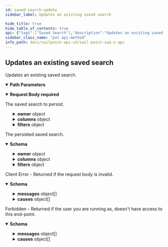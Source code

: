 ```yaml
---
id: saved-search-update
sidebar_label: Updates an existing saved search

hide_title: true
hide_table_of_contents: true
api: {"tags":["Saved Search"],"description":"Updates an existing saved search.\n","operationId":"savedSearchUpdate","parameters":[{"in":"path","name":"id","description":"ID of the requested document.","schema":{"type":"string"},"required":true}],"requestBody":{"description":"The saved search to persist.","content":{"application/json":{"schema":{"type":"object","allOf":[{"type":"object","properties":{"id":{"description":"The saved search ID.\n","type":"string","example":"0de46054-fe90-434a-b84e-c6b3359d0c64"},"owner":{"description":"The owner of the saved search.\n","type":"object","properties":{"type":{"type":"string","enum":["ACCOUNT_CORRELATION_CONFIG","ACCESS_PROFILE","ACCESS_REQUEST_APPROVAL","ACCOUNT","APPLICATION","CAMPAIGN","CAMPAIGN_FILTER","CERTIFICATION","CLUSTER","CONNECTOR_SCHEMA","ENTITLEMENT","GOVERNANCE_GROUP","IDENTITY","IDENTITY_PROFILE","IDENTITY_REQUEST","LIFECYCLE_STATE","PASSWORD_POLICY","ROLE","RULE","SOD_POLICY","SOURCE","TAG_CATEGORY","TASK_RESULT","REPORT_RESULT","SOD_VIOLATION","ACCOUNT_ACTIVITY"],"description":"An enumeration of the types of DTOs supported within the IdentityNow infrastructure.","example":"IDENTITY"},"id":{"type":"string","example":"2c91808568c529c60168cca6f90c1313"}},"required":["type","id"]}}},{"type":"object","properties":{"name":{"description":"The name of the saved search.\n","type":"string","example":"Disabled accounts"},"description":{"description":"The description of the saved search.\n","type":"string","example":"Disabled accounts"}}},{"type":"object","properties":{"public":{"description":"Indicates if the saved search is public.\n","type":"boolean","default":false},"created":{"description":"The date the saved search was initially created.\n","type":"string","nullable":true,"format":"date-time","example":"2018-06-25T20:22:28.104Z"},"modified":{"description":"The last date the saved search was modified.\n","type":"string","nullable":true,"format":"date-time","example":"2018-06-25T20:22:28.104Z"},"indices":{"description":"The names of the Elasticsearch indices in which to search.\n","type":"array","items":{"description":"Enum representing the currently supported indices.\nAdditional values may be added in the future without notice.","type":"string","enum":["accessprofiles","accountactivities","entitlements","events","identities","roles"],"example":"identities"},"example":["identities"]},"columns":{"description":"The columns to be returned (specifies the order in which they will be presented) for each document type.\n\nThe currently supported document types are: _accessprofile_, _accountactivity_, _account_, _aggregation_, _entitlement_, _event_, _identity_, and _role_.\n","type":"object","additionalProperties":{"type":"array","items":{"type":"object","properties":{"field":{"description":"The name of the field.\n","type":"string"},"header":{"description":"The value of the header.\n","type":"string"}},"required":["field"]}},"example":{"identity":[{"field":"displayName","header":"Display Name"},{"field":"email","header":"Work Email"},{"field":"attributes.cloudLifecycleState","header":"Lifecycle State"}]}},"query":{"description":"The search query using Elasticsearch [Query String Query](https://www.elastic.co/guide/en/elasticsearch/reference/5.2/query-dsl-query-string-query.html#query-string) syntax from the Query DSL.\n","type":"string","example":"@accounts(disabled:true)"},"fields":{"description":"The fields to be searched against in a multi-field query.\n","type":"array","items":{"type":"string"},"example":["disabled"]},"sort":{"description":"The fields to be used to sort the search results.\n","type":"array","items":{"type":"string"},"example":["displayName"]},"filters":{"nullable":true,"allOf":[{"type":"object","description":"The filters to be applied for each filtered field name.","example":{"attributes.cloudAuthoritativeSource":{"type":"EXISTS","exclude":true},"accessCount":{"type":"RANGE","range":{"lower":{"value":"3"}}},"created":{"type":"RANGE","range":{"lower":{"value":"2019-12-01","inclusive":true},"upper":{"value":"2020-01-01"}}},"source.name":{"type":"TERMS","terms":["HR Employees","Corporate Active Directory"],"exclude":true},"protected":{"type":"TERMS","terms":["true"]}}},{"type":"object","properties":{"type":{"description":"Enum representing the currently supported filter types.\nAdditional values may be added in the future without notice.","type":"string","enum":["EXISTS","RANGE","TERMS"],"example":"RANGE"},"range":{"type":"object","description":"The range of values to be filtered.","properties":{"lower":{"description":"The lower bound of the range.","type":"object","required":["value"],"properties":{"value":{"description":"The value of the range's endpoint.","type":"string"},"inclusive":{"description":"Indicates if the endpoint is included in the range.","type":"boolean","default":false}}},"upper":{"description":"The upper bound of the range.","type":"object","required":["value"],"properties":{"value":{"description":"The value of the range's endpoint.","type":"string"},"inclusive":{"description":"Indicates if the endpoint is included in the range.","type":"boolean","default":false}}}}},"terms":{"description":"The terms to be filtered.","type":"array","items":{"type":"string"}},"exclude":{"description":"Indicates if the filter excludes results.","type":"boolean","default":false}}}]}},"required":["indices","query"]}]}}},"required":true},"responses":{"200":{"description":"The persisted saved search.","content":{"application/json":{"schema":{"type":"object","allOf":[{"type":"object","properties":{"id":{"description":"The saved search ID.\n","type":"string","example":"0de46054-fe90-434a-b84e-c6b3359d0c64"},"owner":{"description":"The owner of the saved search.\n","type":"object","properties":{"type":{"type":"string","enum":["ACCOUNT_CORRELATION_CONFIG","ACCESS_PROFILE","ACCESS_REQUEST_APPROVAL","ACCOUNT","APPLICATION","CAMPAIGN","CAMPAIGN_FILTER","CERTIFICATION","CLUSTER","CONNECTOR_SCHEMA","ENTITLEMENT","GOVERNANCE_GROUP","IDENTITY","IDENTITY_PROFILE","IDENTITY_REQUEST","LIFECYCLE_STATE","PASSWORD_POLICY","ROLE","RULE","SOD_POLICY","SOURCE","TAG_CATEGORY","TASK_RESULT","REPORT_RESULT","SOD_VIOLATION","ACCOUNT_ACTIVITY"],"description":"An enumeration of the types of DTOs supported within the IdentityNow infrastructure.","example":"IDENTITY"},"id":{"type":"string","example":"2c91808568c529c60168cca6f90c1313"}},"required":["type","id"]}}},{"type":"object","properties":{"name":{"description":"The name of the saved search.\n","type":"string","example":"Disabled accounts"},"description":{"description":"The description of the saved search.\n","type":"string","example":"Disabled accounts"}}},{"type":"object","properties":{"public":{"description":"Indicates if the saved search is public.\n","type":"boolean","default":false},"created":{"description":"The date the saved search was initially created.\n","type":"string","nullable":true,"format":"date-time","example":"2018-06-25T20:22:28.104Z"},"modified":{"description":"The last date the saved search was modified.\n","type":"string","nullable":true,"format":"date-time","example":"2018-06-25T20:22:28.104Z"},"indices":{"description":"The names of the Elasticsearch indices in which to search.\n","type":"array","items":{"description":"Enum representing the currently supported indices.\nAdditional values may be added in the future without notice.","type":"string","enum":["accessprofiles","accountactivities","entitlements","events","identities","roles"],"example":"identities"},"example":["identities"]},"columns":{"description":"The columns to be returned (specifies the order in which they will be presented) for each document type.\n\nThe currently supported document types are: _accessprofile_, _accountactivity_, _account_, _aggregation_, _entitlement_, _event_, _identity_, and _role_.\n","type":"object","additionalProperties":{"type":"array","items":{"type":"object","properties":{"field":{"description":"The name of the field.\n","type":"string"},"header":{"description":"The value of the header.\n","type":"string"}},"required":["field"]}},"example":{"identity":[{"field":"displayName","header":"Display Name"},{"field":"email","header":"Work Email"},{"field":"attributes.cloudLifecycleState","header":"Lifecycle State"}]}},"query":{"description":"The search query using Elasticsearch [Query String Query](https://www.elastic.co/guide/en/elasticsearch/reference/5.2/query-dsl-query-string-query.html#query-string) syntax from the Query DSL.\n","type":"string","example":"@accounts(disabled:true)"},"fields":{"description":"The fields to be searched against in a multi-field query.\n","type":"array","items":{"type":"string"},"example":["disabled"]},"sort":{"description":"The fields to be used to sort the search results.\n","type":"array","items":{"type":"string"},"example":["displayName"]},"filters":{"nullable":true,"allOf":[{"type":"object","description":"The filters to be applied for each filtered field name.","example":{"attributes.cloudAuthoritativeSource":{"type":"EXISTS","exclude":true},"accessCount":{"type":"RANGE","range":{"lower":{"value":"3"}}},"created":{"type":"RANGE","range":{"lower":{"value":"2019-12-01","inclusive":true},"upper":{"value":"2020-01-01"}}},"source.name":{"type":"TERMS","terms":["HR Employees","Corporate Active Directory"],"exclude":true},"protected":{"type":"TERMS","terms":["true"]}}},{"type":"object","properties":{"type":{"description":"Enum representing the currently supported filter types.\nAdditional values may be added in the future without notice.","type":"string","enum":["EXISTS","RANGE","TERMS"],"example":"RANGE"},"range":{"type":"object","description":"The range of values to be filtered.","properties":{"lower":{"description":"The lower bound of the range.","type":"object","required":["value"],"properties":{"value":{"description":"The value of the range's endpoint.","type":"string"},"inclusive":{"description":"Indicates if the endpoint is included in the range.","type":"boolean","default":false}}},"upper":{"description":"The upper bound of the range.","type":"object","required":["value"],"properties":{"value":{"description":"The value of the range's endpoint.","type":"string"},"inclusive":{"description":"Indicates if the endpoint is included in the range.","type":"boolean","default":false}}}}},"terms":{"description":"The terms to be filtered.","type":"array","items":{"type":"string"}},"exclude":{"description":"Indicates if the filter excludes results.","type":"boolean","default":false}}}]}},"required":["indices","query"]}]}}}},"400":{"description":"Client Error - Returned if the request body is invalid.","content":{"application/json":{"schema":{"type":"object","properties":{"detailCode":{"type":"string","description":"Fine-grained error code providing more detail of the error.","example":"400.1 Bad Request Content"},"trackingId":{"type":"string","description":"Unique tracking id for the error.","example":"e7eab60924f64aa284175b9fa3309599"},"messages":{"type":"array","description":"Generic localized reason for error","items":{"type":"object","properties":{"locale":{"type":"string","description":"The locale for the message text, a BCP 47 language tag.","example":"en-US"},"localeOrigin":{"type":"string","enum":["DEFAULT","REQUEST"],"description":"An indicator of how the locale was selected. *DEFAULT* means the locale is the system default. *REQUEST* means the locale was selected from the request context (i.e., best match based on the *Accept-Language* header). Additional values may be added in the future without notice.","example":"DEFAULT"},"text":{"type":"string","description":"Actual text of the error message in the indicated locale.","example":"The request was syntactically correct but its content is semantically invalid."}}}},"causes":{"type":"array","description":"Plain-text descriptive reasons to provide additional detail to the text provided in the messages field","items":{"type":"object","properties":{"locale":{"type":"string","description":"The locale for the message text, a BCP 47 language tag.","example":"en-US"},"localeOrigin":{"type":"string","enum":["DEFAULT","REQUEST"],"description":"An indicator of how the locale was selected. *DEFAULT* means the locale is the system default. *REQUEST* means the locale was selected from the request context (i.e., best match based on the *Accept-Language* header). Additional values may be added in the future without notice.","example":"DEFAULT"},"text":{"type":"string","description":"Actual text of the error message in the indicated locale.","example":"The request was syntactically correct but its content is semantically invalid."}}}}}}}}},"403":{"description":"Forbidden - Returned if the user you are running as, doesn't have access to this end-point.","content":{"application/json":{"schema":{"type":"object","properties":{"detailCode":{"type":"string","description":"Fine-grained error code providing more detail of the error.","example":"400.1 Bad Request Content"},"trackingId":{"type":"string","description":"Unique tracking id for the error.","example":"e7eab60924f64aa284175b9fa3309599"},"messages":{"type":"array","description":"Generic localized reason for error","items":{"type":"object","properties":{"locale":{"type":"string","description":"The locale for the message text, a BCP 47 language tag.","example":"en-US"},"localeOrigin":{"type":"string","enum":["DEFAULT","REQUEST"],"description":"An indicator of how the locale was selected. *DEFAULT* means the locale is the system default. *REQUEST* means the locale was selected from the request context (i.e., best match based on the *Accept-Language* header). Additional values may be added in the future without notice.","example":"DEFAULT"},"text":{"type":"string","description":"Actual text of the error message in the indicated locale.","example":"The request was syntactically correct but its content is semantically invalid."}}}},"causes":{"type":"array","description":"Plain-text descriptive reasons to provide additional detail to the text provided in the messages field","items":{"type":"object","properties":{"locale":{"type":"string","description":"The locale for the message text, a BCP 47 language tag.","example":"en-US"},"localeOrigin":{"type":"string","enum":["DEFAULT","REQUEST"],"description":"An indicator of how the locale was selected. *DEFAULT* means the locale is the system default. *REQUEST* means the locale was selected from the request context (i.e., best match based on the *Accept-Language* header). Additional values may be added in the future without notice.","example":"DEFAULT"},"text":{"type":"string","description":"Actual text of the error message in the indicated locale.","example":"The request was syntactically correct but its content is semantically invalid."}}}}}},"examples":{"403":{"summary":"An example of a 403 response object","value":{"detailCode":"403 Forbidden","trackingId":"b21b1f7ce4da4d639f2c62a57171b427","messages":[{"locale":"en-US","localeOrigin":"DEFAULT","text":"The server understood the request but refuses to authorize it."}]}}}}}}},"method":"put","path":"/saved-searches/{id}","servers":[{"url":"https://{tenant}.api.identitynow.com/v3","description":"This is the production API server.","variables":{"tenant":{"default":"sailpoint","description":"This is the name of your tenant, typically your company's name."}}}],"security":[{"oauth2":[]}],"securitySchemes":{"oauth2":{"type":"oauth2","description":"OAuth2 Bearer token (JWT). See [IdentityNow REST API Authentication](https://developer.sailpoint.com/docs/authentication.html) for more information.\n- Directions for generating a [personal access token](https://developer.sailpoint.com/docs/authentication.html#personal-access-tokens)\n- Directions using [client credentials flow](https://developer.sailpoint.com/docs/authentication.html#client-credentials-grant-flow)\n- Directions for using [authorization code flow](https://developer.sailpoint.com/docs/authentication.html#authorization-code-grant-flow)\n\nWhich authentication method should I choose?  See our [guide](https://developer.sailpoint.com/docs/authentication.html#which-oauth-2-0-grant-flow-should-i-use)\n\nLearn more about how to find your `tokenUrl` and `authorizationUrl` [in our docs](https://developer.sailpoint.com/docs/authentication.html#finding-your-tenant-s-oauth-details)\n","flows":{"clientCredentials":{"tokenUrl":"https://tenant.api.identitynow.com/oauth/token","scopes":{"sp:scopes:default":"default scope","sp:scopes:all":"access to all scopes"}},"authorizationCode":{"authorizationUrl":"https://tenant.identitynow.com/oauth/authorize","tokenUrl":"https://tenant.api.identitynow.com/oauth/token","scopes":{"sp:scopes:default":"default scope","sp:scopes:all":"access to all scopes"}}}}},"jsonRequestBodyExample":{"id":"0de46054-fe90-434a-b84e-c6b3359d0c64","owner":{"type":"IDENTITY","id":"2c91808568c529c60168cca6f90c1313"},"name":"Disabled accounts","description":"Disabled accounts","public":false,"created":"2018-06-25T20:22:28.104Z","modified":"2018-06-25T20:22:28.104Z","indices":["identities"],"columns":{"identity":[{"field":"displayName","header":"Display Name"},{"field":"email","header":"Work Email"},{"field":"attributes.cloudLifecycleState","header":"Lifecycle State"}]},"query":"@accounts(disabled:true)","fields":["disabled"],"sort":["displayName"],"filters":{"attributes.cloudAuthoritativeSource":{"type":"EXISTS","exclude":true},"accessCount":{"type":"RANGE","range":{"lower":{"value":"3"}}},"created":{"type":"RANGE","range":{"lower":{"value":"2019-12-01","inclusive":true},"upper":{"value":"2020-01-01"}}},"source.name":{"type":"TERMS","terms":["HR Employees","Corporate Active Directory"],"exclude":true},"protected":{"type":"TERMS","terms":["true"]}}},"info":{"contact":{"email":"developers@sailpoint.com","name":"Developer Relations","url":"https://developer.sailpoint.com/discuss"},"description":"These are the public APIs for SailPoint's SaaS services. We encourage you to join the SailPoint Developer Community forum at https://developer.sailpoint.com/discuss to connect with other developers using our APIs.","title":"SailPoint - SaaS API","version":"3.0.0"},"postman":{"name":"Updates an existing saved search\n","description":{"content":"Updates an existing saved search.\n","type":"text/plain"},"url":{"path":["saved-searches",":id"],"host":["{{baseUrl}}"],"query":[],"variable":[{"disabled":false,"description":{"content":"(Required) ID of the requested document.","type":"text/plain"},"type":"any","value":"","key":"id"}]},"header":[{"key":"Content-Type","value":"application/json"},{"key":"Accept","value":"application/json"}],"method":"PUT","body":{"mode":"raw","raw":"\"\"","options":{"raw":{"language":"json"}}}}}
sidebar_class_name: "put api-method"
info_path: docs/sailpoint-api-v3/sail-point-saa-s-api
---
```



## Updates an existing saved search




Updates an existing saved search.


<details style={{"marginBottom":"1rem"}} data-collapsed={false} open={true}><summary style={{}}><strong>Path Parameters</strong></summary><div><ul><ParamsItem className={"paramsItem"} param={{"in":"path","name":"id","description":"ID of the requested document.","schema":{"type":"string"},"required":true}}></ParamsItem></ul></div></details><MimeTabs><TabItem label={"application/json"} value={"application/json-schema"}><details style={{}} data-collapsed={false} open={true}><summary style={{"textAlign":"left"}}><strong>Request Body</strong><strong style={{"fontSize":"var(--ifm-code-font-size)","color":"var(--openapi-required)"}}> required</strong></summary><div style={{"textAlign":"left","marginLeft":"1rem"}}><div style={{"marginTop":"1rem","marginBottom":"1rem"}}>

The saved search to persist.

</div></div><ul style={{"marginLeft":"1rem"}}><SchemaItem collapsible={false} name={"id"} required={false} schemaDescription={"The saved search ID.\n"} schemaName={"string"} qualifierMessage={undefined} defaultValue={undefined}></SchemaItem><SchemaItem collapsible={true} className={"schemaItem"}><details style={{}}><summary style={{}}><strong>owner</strong><span style={{"opacity":"0.6"}}> object</span></summary><div style={{"marginLeft":"1rem"}}><div style={{"marginTop":".5rem","marginBottom":".5rem"}}>

The owner of the saved search.


</div><SchemaItem collapsible={false} name={"type"} required={true} schemaDescription={"An enumeration of the types of DTOs supported within the IdentityNow infrastructure."} schemaName={"string"} qualifierMessage={"**Possible values:** [`ACCOUNT_CORRELATION_CONFIG`, `ACCESS_PROFILE`, `ACCESS_REQUEST_APPROVAL`, `ACCOUNT`, `APPLICATION`, `CAMPAIGN`, `CAMPAIGN_FILTER`, `CERTIFICATION`, `CLUSTER`, `CONNECTOR_SCHEMA`, `ENTITLEMENT`, `GOVERNANCE_GROUP`, `IDENTITY`, `IDENTITY_PROFILE`, `IDENTITY_REQUEST`, `LIFECYCLE_STATE`, `PASSWORD_POLICY`, `ROLE`, `RULE`, `SOD_POLICY`, `SOURCE`, `TAG_CATEGORY`, `TASK_RESULT`, `REPORT_RESULT`, `SOD_VIOLATION`, `ACCOUNT_ACTIVITY`]"} defaultValue={undefined}></SchemaItem><SchemaItem collapsible={false} name={"id"} required={true} schemaDescription={undefined} schemaName={"string"} qualifierMessage={undefined} defaultValue={undefined}></SchemaItem></div></details></SchemaItem><SchemaItem collapsible={false} name={"name"} required={false} schemaDescription={"The name of the saved search.\n"} schemaName={"string"} qualifierMessage={undefined} defaultValue={undefined}></SchemaItem><SchemaItem collapsible={false} name={"description"} required={false} schemaDescription={"The description of the saved search.\n"} schemaName={"string"} qualifierMessage={undefined} defaultValue={undefined}></SchemaItem><SchemaItem collapsible={false} name={"public"} required={false} schemaDescription={"Indicates if the saved search is public.\n"} schemaName={"boolean"} qualifierMessage={undefined} defaultValue={false}></SchemaItem><SchemaItem collapsible={false} name={"created"} required={false} schemaDescription={"The date the saved search was initially created.\n"} schemaName={"date-time"} qualifierMessage={undefined} defaultValue={undefined}></SchemaItem><SchemaItem collapsible={false} name={"modified"} required={false} schemaDescription={"The last date the saved search was modified.\n"} schemaName={"date-time"} qualifierMessage={undefined} defaultValue={undefined}></SchemaItem><SchemaItem collapsible={false} name={"indices"} required={true} schemaDescription={"The names of the Elasticsearch indices in which to search.\n"} schemaName={"string[]"} qualifierMessage={"**Possible values:** [`accessprofiles`, `accountactivities`, `entitlements`, `events`, `identities`, `roles`]"} defaultValue={undefined}></SchemaItem><SchemaItem collapsible={true} className={"schemaItem"}><details style={{}}><summary style={{}}><strong>columns</strong><span style={{"opacity":"0.6"}}> object</span></summary><div style={{"marginLeft":"1rem"}}><div style={{"marginTop":".5rem","marginBottom":".5rem"}}>

The columns to be returned (specifies the order in which they will be presented) for each document type.

The currently supported document types are: _accessprofile_, _accountactivity_, _account_, _aggregation_, _entitlement_, _event_, _identity_, and _role_.


</div><SchemaItem collapsible={false} name={"type"} required={false} schemaDescription={undefined} schemaName={""} qualifierMessage={undefined} defaultValue={undefined}></SchemaItem><SchemaItem collapsible={true} className={"schemaItem"}><details style={{}}><summary style={{}}><strong>items</strong><span style={{"opacity":"0.6"}}> object</span></summary><div style={{"marginLeft":"1rem"}}><SchemaItem collapsible={false} name={"field"} required={true} schemaDescription={"The name of the field.\n"} schemaName={"string"} qualifierMessage={undefined} defaultValue={undefined}></SchemaItem><SchemaItem collapsible={false} name={"header"} required={false} schemaDescription={"The value of the header.\n"} schemaName={"string"} qualifierMessage={undefined} defaultValue={undefined}></SchemaItem></div></details></SchemaItem></div></details></SchemaItem><SchemaItem collapsible={false} name={"query"} required={true} schemaDescription={"The search query using Elasticsearch [Query String Query](https://www.elastic.co/guide/en/elasticsearch/reference/5.2/query-dsl-query-string-query.html#query-string) syntax from the Query DSL.\n"} schemaName={"string"} qualifierMessage={undefined} defaultValue={undefined}></SchemaItem><SchemaItem collapsible={false} name={"fields"} required={false} schemaDescription={"The fields to be searched against in a multi-field query.\n"} schemaName={"string[]"} qualifierMessage={undefined} defaultValue={undefined}></SchemaItem><SchemaItem collapsible={false} name={"sort"} required={false} schemaDescription={"The fields to be used to sort the search results.\n"} schemaName={"string[]"} qualifierMessage={undefined} defaultValue={undefined}></SchemaItem><SchemaItem collapsible={true} className={"schemaItem"}><details style={{}}><summary style={{}}><strong>filters</strong><span style={{"opacity":"0.6"}}> object</span></summary><div style={{"marginLeft":"1rem"}}><div style={{"marginTop":".5rem","marginBottom":".5rem"}}>

The filters to be applied for each filtered field name.

</div><SchemaItem collapsible={false} name={"type"} required={false} schemaDescription={"Enum representing the currently supported filter types.\nAdditional values may be added in the future without notice."} schemaName={"string"} qualifierMessage={"**Possible values:** [`EXISTS`, `RANGE`, `TERMS`]"} defaultValue={undefined}></SchemaItem><SchemaItem collapsible={true} className={"schemaItem"}><details style={{}}><summary style={{}}><strong>range</strong><span style={{"opacity":"0.6"}}> object</span></summary><div style={{"marginLeft":"1rem"}}><div style={{"marginTop":".5rem","marginBottom":".5rem"}}>

The range of values to be filtered.

</div><SchemaItem collapsible={true} className={"schemaItem"}><details style={{}}><summary style={{}}><strong>lower</strong><span style={{"opacity":"0.6"}}> object</span></summary><div style={{"marginLeft":"1rem"}}><div style={{"marginTop":".5rem","marginBottom":".5rem"}}>

The lower bound of the range.

</div><SchemaItem collapsible={false} name={"value"} required={true} schemaDescription={"The value of the range's endpoint."} schemaName={"string"} qualifierMessage={undefined} defaultValue={undefined}></SchemaItem><SchemaItem collapsible={false} name={"inclusive"} required={false} schemaDescription={"Indicates if the endpoint is included in the range."} schemaName={"boolean"} qualifierMessage={undefined} defaultValue={false}></SchemaItem></div></details></SchemaItem><SchemaItem collapsible={true} className={"schemaItem"}><details style={{}}><summary style={{}}><strong>upper</strong><span style={{"opacity":"0.6"}}> object</span></summary><div style={{"marginLeft":"1rem"}}><div style={{"marginTop":".5rem","marginBottom":".5rem"}}>

The upper bound of the range.

</div><SchemaItem collapsible={false} name={"value"} required={true} schemaDescription={"The value of the range's endpoint."} schemaName={"string"} qualifierMessage={undefined} defaultValue={undefined}></SchemaItem><SchemaItem collapsible={false} name={"inclusive"} required={false} schemaDescription={"Indicates if the endpoint is included in the range."} schemaName={"boolean"} qualifierMessage={undefined} defaultValue={false}></SchemaItem></div></details></SchemaItem></div></details></SchemaItem><SchemaItem collapsible={false} name={"terms"} required={false} schemaDescription={"The terms to be filtered."} schemaName={"string[]"} qualifierMessage={undefined} defaultValue={undefined}></SchemaItem><SchemaItem collapsible={false} name={"exclude"} required={false} schemaDescription={"Indicates if the filter excludes results."} schemaName={"boolean"} qualifierMessage={undefined} defaultValue={false}></SchemaItem></div></details></SchemaItem></ul></details></TabItem></MimeTabs><div><ApiTabs><TabItem label={"200"} value={"200"}><div>

The persisted saved search.

</div><div><MimeTabs groupId={"mime-type"}><TabItem label={"application/json"} value={"application/json"}><SchemaTabs groupId={"schema-tabs"}><TabTtem label={"Schema"} value={"Schema"}><details style={{}} data-collapsed={false} open={true}><summary style={{"textAlign":"left"}}><strong>Schema</strong></summary><div style={{"textAlign":"left","marginLeft":"1rem"}}></div><ul style={{"marginLeft":"1rem"}}><SchemaItem collapsible={false} name={"id"} required={false} schemaDescription={"The saved search ID.\n"} schemaName={"string"} qualifierMessage={undefined} defaultValue={undefined}></SchemaItem><SchemaItem collapsible={true} className={"schemaItem"}><details style={{}}><summary style={{}}><strong>owner</strong><span style={{"opacity":"0.6"}}> object</span></summary><div style={{"marginLeft":"1rem"}}><div style={{"marginTop":".5rem","marginBottom":".5rem"}}>

The owner of the saved search.


</div><SchemaItem collapsible={false} name={"type"} required={false} schemaDescription={"An enumeration of the types of DTOs supported within the IdentityNow infrastructure."} schemaName={"string"} qualifierMessage={"**Possible values:** [`ACCOUNT_CORRELATION_CONFIG`, `ACCESS_PROFILE`, `ACCESS_REQUEST_APPROVAL`, `ACCOUNT`, `APPLICATION`, `CAMPAIGN`, `CAMPAIGN_FILTER`, `CERTIFICATION`, `CLUSTER`, `CONNECTOR_SCHEMA`, `ENTITLEMENT`, `GOVERNANCE_GROUP`, `IDENTITY`, `IDENTITY_PROFILE`, `IDENTITY_REQUEST`, `LIFECYCLE_STATE`, `PASSWORD_POLICY`, `ROLE`, `RULE`, `SOD_POLICY`, `SOURCE`, `TAG_CATEGORY`, `TASK_RESULT`, `REPORT_RESULT`, `SOD_VIOLATION`, `ACCOUNT_ACTIVITY`]"} defaultValue={undefined}></SchemaItem><SchemaItem collapsible={false} name={"id"} required={false} schemaDescription={undefined} schemaName={"string"} qualifierMessage={undefined} defaultValue={undefined}></SchemaItem></div></details></SchemaItem><SchemaItem collapsible={false} name={"name"} required={false} schemaDescription={"The name of the saved search.\n"} schemaName={"string"} qualifierMessage={undefined} defaultValue={undefined}></SchemaItem><SchemaItem collapsible={false} name={"description"} required={false} schemaDescription={"The description of the saved search.\n"} schemaName={"string"} qualifierMessage={undefined} defaultValue={undefined}></SchemaItem><SchemaItem collapsible={false} name={"public"} required={false} schemaDescription={"Indicates if the saved search is public.\n"} schemaName={"boolean"} qualifierMessage={undefined} defaultValue={false}></SchemaItem><SchemaItem collapsible={false} name={"created"} required={false} schemaDescription={"The date the saved search was initially created.\n"} schemaName={"date-time"} qualifierMessage={undefined} defaultValue={undefined}></SchemaItem><SchemaItem collapsible={false} name={"modified"} required={false} schemaDescription={"The last date the saved search was modified.\n"} schemaName={"date-time"} qualifierMessage={undefined} defaultValue={undefined}></SchemaItem><SchemaItem collapsible={false} name={"indices"} required={false} schemaDescription={"The names of the Elasticsearch indices in which to search.\n"} schemaName={"string[]"} qualifierMessage={"**Possible values:** [`accessprofiles`, `accountactivities`, `entitlements`, `events`, `identities`, `roles`]"} defaultValue={undefined}></SchemaItem><SchemaItem collapsible={true} className={"schemaItem"}><details style={{}}><summary style={{}}><strong>columns</strong><span style={{"opacity":"0.6"}}> object</span></summary><div style={{"marginLeft":"1rem"}}><div style={{"marginTop":".5rem","marginBottom":".5rem"}}>

The columns to be returned (specifies the order in which they will be presented) for each document type.

The currently supported document types are: _accessprofile_, _accountactivity_, _account_, _aggregation_, _entitlement_, _event_, _identity_, and _role_.


</div><SchemaItem collapsible={false} name={"type"} required={false} schemaDescription={undefined} schemaName={""} qualifierMessage={undefined} defaultValue={undefined}></SchemaItem><SchemaItem collapsible={true} className={"schemaItem"}><details style={{}}><summary style={{}}><strong>items</strong><span style={{"opacity":"0.6"}}> object</span></summary><div style={{"marginLeft":"1rem"}}><SchemaItem collapsible={false} name={"field"} required={false} schemaDescription={"The name of the field.\n"} schemaName={"string"} qualifierMessage={undefined} defaultValue={undefined}></SchemaItem><SchemaItem collapsible={false} name={"header"} required={false} schemaDescription={"The value of the header.\n"} schemaName={"string"} qualifierMessage={undefined} defaultValue={undefined}></SchemaItem></div></details></SchemaItem></div></details></SchemaItem><SchemaItem collapsible={false} name={"query"} required={false} schemaDescription={"The search query using Elasticsearch [Query String Query](https://www.elastic.co/guide/en/elasticsearch/reference/5.2/query-dsl-query-string-query.html#query-string) syntax from the Query DSL.\n"} schemaName={"string"} qualifierMessage={undefined} defaultValue={undefined}></SchemaItem><SchemaItem collapsible={false} name={"fields"} required={false} schemaDescription={"The fields to be searched against in a multi-field query.\n"} schemaName={"string[]"} qualifierMessage={undefined} defaultValue={undefined}></SchemaItem><SchemaItem collapsible={false} name={"sort"} required={false} schemaDescription={"The fields to be used to sort the search results.\n"} schemaName={"string[]"} qualifierMessage={undefined} defaultValue={undefined}></SchemaItem><SchemaItem collapsible={true} className={"schemaItem"}><details style={{}}><summary style={{}}><strong>filters</strong><span style={{"opacity":"0.6"}}> object</span></summary><div style={{"marginLeft":"1rem"}}><div style={{"marginTop":".5rem","marginBottom":".5rem"}}>

The filters to be applied for each filtered field name.

</div><SchemaItem collapsible={false} name={"type"} required={false} schemaDescription={"Enum representing the currently supported filter types.\nAdditional values may be added in the future without notice."} schemaName={"string"} qualifierMessage={"**Possible values:** [`EXISTS`, `RANGE`, `TERMS`]"} defaultValue={undefined}></SchemaItem><SchemaItem collapsible={true} className={"schemaItem"}><details style={{}}><summary style={{}}><strong>range</strong><span style={{"opacity":"0.6"}}> object</span></summary><div style={{"marginLeft":"1rem"}}><div style={{"marginTop":".5rem","marginBottom":".5rem"}}>

The range of values to be filtered.

</div><SchemaItem collapsible={true} className={"schemaItem"}><details style={{}}><summary style={{}}><strong>lower</strong><span style={{"opacity":"0.6"}}> object</span></summary><div style={{"marginLeft":"1rem"}}><div style={{"marginTop":".5rem","marginBottom":".5rem"}}>

The lower bound of the range.

</div><SchemaItem collapsible={false} name={"value"} required={false} schemaDescription={"The value of the range's endpoint."} schemaName={"string"} qualifierMessage={undefined} defaultValue={undefined}></SchemaItem><SchemaItem collapsible={false} name={"inclusive"} required={false} schemaDescription={"Indicates if the endpoint is included in the range."} schemaName={"boolean"} qualifierMessage={undefined} defaultValue={false}></SchemaItem></div></details></SchemaItem><SchemaItem collapsible={true} className={"schemaItem"}><details style={{}}><summary style={{}}><strong>upper</strong><span style={{"opacity":"0.6"}}> object</span></summary><div style={{"marginLeft":"1rem"}}><div style={{"marginTop":".5rem","marginBottom":".5rem"}}>

The upper bound of the range.

</div><SchemaItem collapsible={false} name={"value"} required={false} schemaDescription={"The value of the range's endpoint."} schemaName={"string"} qualifierMessage={undefined} defaultValue={undefined}></SchemaItem><SchemaItem collapsible={false} name={"inclusive"} required={false} schemaDescription={"Indicates if the endpoint is included in the range."} schemaName={"boolean"} qualifierMessage={undefined} defaultValue={false}></SchemaItem></div></details></SchemaItem></div></details></SchemaItem><SchemaItem collapsible={false} name={"terms"} required={false} schemaDescription={"The terms to be filtered."} schemaName={"string[]"} qualifierMessage={undefined} defaultValue={undefined}></SchemaItem><SchemaItem collapsible={false} name={"exclude"} required={false} schemaDescription={"Indicates if the filter excludes results."} schemaName={"boolean"} qualifierMessage={undefined} defaultValue={false}></SchemaItem></div></details></SchemaItem></ul></details></TabTtem></SchemaTabs></TabItem></MimeTabs></div></TabItem><TabItem label={"400"} value={"400"}><div>

Client Error - Returned if the request body is invalid.

</div><div><MimeTabs groupId={"mime-type"}><TabItem label={"application/json"} value={"application/json"}><SchemaTabs groupId={"schema-tabs"}><TabTtem label={"Schema"} value={"Schema"}><details style={{}} data-collapsed={false} open={true}><summary style={{"textAlign":"left"}}><strong>Schema</strong></summary><div style={{"textAlign":"left","marginLeft":"1rem"}}></div><ul style={{"marginLeft":"1rem"}}><SchemaItem collapsible={false} name={"detailCode"} required={false} schemaDescription={"Fine-grained error code providing more detail of the error."} schemaName={"string"} qualifierMessage={undefined} defaultValue={undefined}></SchemaItem><SchemaItem collapsible={false} name={"trackingId"} required={false} schemaDescription={"Unique tracking id for the error."} schemaName={"string"} qualifierMessage={undefined} defaultValue={undefined}></SchemaItem><SchemaItem collapsible={true} className={"schemaItem"}><details style={{}}><summary style={{}}><strong>messages</strong><span style={{"opacity":"0.6"}}> object[]</span></summary><div style={{"marginLeft":"1rem"}}><div style={{"marginTop":".5rem","marginBottom":".5rem"}}>

Generic localized reason for error

</div><SchemaItem collapsible={false} name={"locale"} required={false} schemaDescription={"The locale for the message text, a BCP 47 language tag."} schemaName={"string"} qualifierMessage={undefined} defaultValue={undefined}></SchemaItem><SchemaItem collapsible={false} name={"localeOrigin"} required={false} schemaDescription={"An indicator of how the locale was selected. *DEFAULT* means the locale is the system default. *REQUEST* means the locale was selected from the request context (i.e., best match based on the *Accept-Language* header). Additional values may be added in the future without notice."} schemaName={"string"} qualifierMessage={"**Possible values:** [`DEFAULT`, `REQUEST`]"} defaultValue={undefined}></SchemaItem><SchemaItem collapsible={false} name={"text"} required={false} schemaDescription={"Actual text of the error message in the indicated locale."} schemaName={"string"} qualifierMessage={undefined} defaultValue={undefined}></SchemaItem></div></details></SchemaItem><SchemaItem collapsible={true} className={"schemaItem"}><details style={{}}><summary style={{}}><strong>causes</strong><span style={{"opacity":"0.6"}}> object[]</span></summary><div style={{"marginLeft":"1rem"}}><div style={{"marginTop":".5rem","marginBottom":".5rem"}}>

Plain-text descriptive reasons to provide additional detail to the text provided in the messages field

</div><SchemaItem collapsible={false} name={"locale"} required={false} schemaDescription={"The locale for the message text, a BCP 47 language tag."} schemaName={"string"} qualifierMessage={undefined} defaultValue={undefined}></SchemaItem><SchemaItem collapsible={false} name={"localeOrigin"} required={false} schemaDescription={"An indicator of how the locale was selected. *DEFAULT* means the locale is the system default. *REQUEST* means the locale was selected from the request context (i.e., best match based on the *Accept-Language* header). Additional values may be added in the future without notice."} schemaName={"string"} qualifierMessage={"**Possible values:** [`DEFAULT`, `REQUEST`]"} defaultValue={undefined}></SchemaItem><SchemaItem collapsible={false} name={"text"} required={false} schemaDescription={"Actual text of the error message in the indicated locale."} schemaName={"string"} qualifierMessage={undefined} defaultValue={undefined}></SchemaItem></div></details></SchemaItem></ul></details></TabTtem></SchemaTabs></TabItem></MimeTabs></div></TabItem><TabItem label={"403"} value={"403"}><div>

Forbidden - Returned if the user you are running as, doesn't have access to this end-point.

</div><div><MimeTabs groupId={"mime-type"}><TabItem label={"application/json"} value={"application/json"}><SchemaTabs groupId={"schema-tabs"}><TabTtem label={"Schema"} value={"Schema"}><details style={{}} data-collapsed={false} open={true}><summary style={{"textAlign":"left"}}><strong>Schema</strong></summary><div style={{"textAlign":"left","marginLeft":"1rem"}}></div><ul style={{"marginLeft":"1rem"}}><SchemaItem collapsible={false} name={"detailCode"} required={false} schemaDescription={"Fine-grained error code providing more detail of the error."} schemaName={"string"} qualifierMessage={undefined} defaultValue={undefined}></SchemaItem><SchemaItem collapsible={false} name={"trackingId"} required={false} schemaDescription={"Unique tracking id for the error."} schemaName={"string"} qualifierMessage={undefined} defaultValue={undefined}></SchemaItem><SchemaItem collapsible={true} className={"schemaItem"}><details style={{}}><summary style={{}}><strong>messages</strong><span style={{"opacity":"0.6"}}> object[]</span></summary><div style={{"marginLeft":"1rem"}}><div style={{"marginTop":".5rem","marginBottom":".5rem"}}>

Generic localized reason for error

</div><SchemaItem collapsible={false} name={"locale"} required={false} schemaDescription={"The locale for the message text, a BCP 47 language tag."} schemaName={"string"} qualifierMessage={undefined} defaultValue={undefined}></SchemaItem><SchemaItem collapsible={false} name={"localeOrigin"} required={false} schemaDescription={"An indicator of how the locale was selected. *DEFAULT* means the locale is the system default. *REQUEST* means the locale was selected from the request context (i.e., best match based on the *Accept-Language* header). Additional values may be added in the future without notice."} schemaName={"string"} qualifierMessage={"**Possible values:** [`DEFAULT`, `REQUEST`]"} defaultValue={undefined}></SchemaItem><SchemaItem collapsible={false} name={"text"} required={false} schemaDescription={"Actual text of the error message in the indicated locale."} schemaName={"string"} qualifierMessage={undefined} defaultValue={undefined}></SchemaItem></div></details></SchemaItem><SchemaItem collapsible={true} className={"schemaItem"}><details style={{}}><summary style={{}}><strong>causes</strong><span style={{"opacity":"0.6"}}> object[]</span></summary><div style={{"marginLeft":"1rem"}}><div style={{"marginTop":".5rem","marginBottom":".5rem"}}>

Plain-text descriptive reasons to provide additional detail to the text provided in the messages field

</div><SchemaItem collapsible={false} name={"locale"} required={false} schemaDescription={"The locale for the message text, a BCP 47 language tag."} schemaName={"string"} qualifierMessage={undefined} defaultValue={undefined}></SchemaItem><SchemaItem collapsible={false} name={"localeOrigin"} required={false} schemaDescription={"An indicator of how the locale was selected. *DEFAULT* means the locale is the system default. *REQUEST* means the locale was selected from the request context (i.e., best match based on the *Accept-Language* header). Additional values may be added in the future without notice."} schemaName={"string"} qualifierMessage={"**Possible values:** [`DEFAULT`, `REQUEST`]"} defaultValue={undefined}></SchemaItem><SchemaItem collapsible={false} name={"text"} required={false} schemaDescription={"Actual text of the error message in the indicated locale."} schemaName={"string"} qualifierMessage={undefined} defaultValue={undefined}></SchemaItem></div></details></SchemaItem></ul></details></TabTtem><TabItem label={"403"} value={"403"}><ResponseSamples responseExample={"{\n  \"detailCode\": \"403 Forbidden\",\n  \"trackingId\": \"b21b1f7ce4da4d639f2c62a57171b427\",\n  \"messages\": [\n    {\n      \"locale\": \"en-US\",\n      \"localeOrigin\": \"DEFAULT\",\n      \"text\": \"The server understood the request but refuses to authorize it.\"\n    }\n  ]\n}"}></ResponseSamples></TabItem></SchemaTabs></TabItem></MimeTabs></div></TabItem></ApiTabs></div>
      